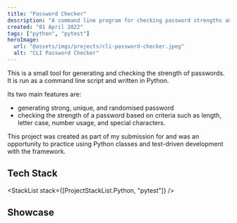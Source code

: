 ```yaml
---
title: "Password Checker"
description: "A command line program for checking password strengths and generating strong passwords written in Python."
created: "01 April 2022"
tags: ["python", "pytest"]
heroImage:
  url: "@assets/imgs/projects/cli-password-checker.jpeg"
  alt: "CLI Password Checker"
---
```



This is a small tool for generating and checking the strength of passwords.
It is run as a command line script and written in Python.

Its two main features are:

- generating strong, unique, and randomised password
- checking the strength of a password based on criteria such as length, letter
  case, number usage, and special characters.

This project was created as part of my submission for <ExternalLink href="https://pll.harvard.edu/course/cs50s-introduction-programming-python" text="CS50s Programming with Python course" /> and
was an opportunity to practice using Python classes and test-driven
development with the <ExternalLink href="https://pytest.org/" text="pytest" /> framework.

## Tech Stack

<StackList stack={[ProjectStackList.Python, "pytest"]} />

## Showcase

<RoundedImage src={pwChecker} alt="CLI Password Checker" />
<RoundedImage src={pwGen} alt="CLI Password Generator" />
